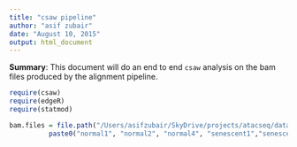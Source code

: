 ```yaml
---
title: "csaw pipeline"
author: "asif zubair"
date: "August 10, 2015"
output: html_document
---
```


**Summary**: This document will do an end to end `csaw` analysis on the bam files produced by the alignment pipeline. 

```r
require(csaw) 
require(edgeR) 
require(statmod)
```


```r
bam.files = file.path("/Users/asifzubair/SkyDrive/projects/atacseq/data/fastq", 
          paste0("normal1", "normal2", "normal4", "senescent1","senescent2", "senescent4"), ".unique_q10minimum_noChrM.hg19.sorted.bam"))
```






